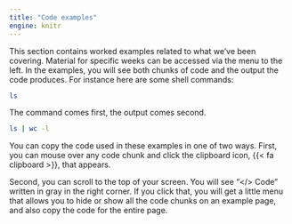 ```yaml
---
title: "Code examples"
engine: knitr
---
```


This section contains worked examples related to what we've been covering. Material for specific weeks can be accessed via the menu to the left. In the examples, you will see both chunks of code and the output the code produces. For instance here are some shell commands:

```zsh
ls
```

The command comes first, the output comes second. 

```zsh
ls | wc -l
```


You can copy the code used in these examples in one of two ways. First, you can mouse over any code chunk and click the clipboard icon, {{< fa clipboard >}}, that appears. 

Second, you can scroll to the top of your screen. You will see "</> Code" written in gray in the right corner. If you click that, you will get a little menu that allows you to hide or show all the code chunks on an example page, and also copy the code for the entire page.

